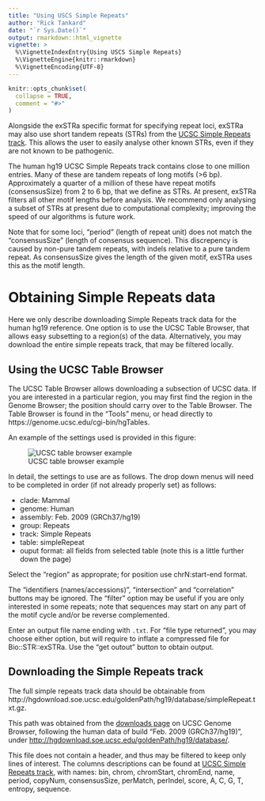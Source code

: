 ```yaml
---
title: "Using USCS Simple Repeats"
author: "Rick Tankard"
date: "`r Sys.Date()`"
output: rmarkdown::html_vignette
vignette: >
  %\VignetteIndexEntry{Using USCS Simple Repeats}
  %\VignetteEngine{knitr::rmarkdown}
  %\VignetteEncoding{UTF-8}
---
```


```r
knitr::opts_chunk$set(
  collapse = TRUE,
  comment = "#>"
)
```

Alongside the exSTRa specific format for specifying repeat loci, 
exSTRa may also use short tandem repeats (STRs) from the 
[UCSC Simple Repeats track](http://genome.ucsc.edu/cgi-bin/hgTables?db=hg19&hgta_group=rep&hgta_track=simpleRepeat&hgta_table=simpleRepeat&hgta_doSchema=describe+table+schema).
This allows the user to easily analyse other known STRs, even if they are not known
to be pathogenic. 

The human hg19 UCSC Simple Repeats track contains close to one million entries. 
Many of these are tandem repeats of long motifs (>6 bp). 
Approximately a quarter of a million of these have repeat motifs (consensusSize) from 2 to 
6 bp, that we define as STRs. 
At present, exSTRa filters all other motif lengths before analysis. 
We recommend only analysing a subset of STRs at present due to computational complexity;
improving the speed of our algorithms is future work.

Note that for some loci, "period" (length of repeat unit) does not match
the "consensusSize" (length of consensus sequence).
This discrepency is caused by non-pure tandem repeats, with indels relative to a pure
tandem repeat.
As consensusSize gives the length of the given motif, exSTRa uses this as the motif length.

# Obtaining Simple Repeats data

Here we only describe downloading Simple Repeats track data for the human hg19 reference.
One option is to use the UCSC Table Browser, that allows easy subsetting to a region(s)
of the data. 
Alternatively, you may download the entire simple repeats track, 
that may be filtered locally.

## Using the UCSC Table Browser

The UCSC Table Browser allows downloading
a subsection of UCSC data. 
If you are interested in a particular region, you may first find the region in the
Genome Browser; the position should carry over to the Table Browser. 
The Table Browser is found in the "Tools" menu, or head directly to  https://genome.ucsc.edu/cgi-bin/hgTables.

An example of the settings used is provided in this figure:

![UCSC table browser example](images/ucsc_table_browser.png "UCSC table browser example")


In detail, the settings to use are as follows. 
The drop down menus will need to be completed in order (if not already properly set) as
follows:

* clade: Mammal
* genome: Human
* assembly: Feb. 2009 (GRCh37/hg19)
* group: Repeats
* track: Simple Repeats
* table: simpleRepeat
* ouput format: all fields from selected table (note this is a little further down the page)

Select the "region" as approprate; for position use chrN:start-end format.

The "identifiers (names/accessions)", "intersection" and "correlation" buttons may be ignored.
The "filter" option may be useful if you are only interested in some repeats;
note that sequences may start on any part of the motif cycle and/or be 
reverse complemented. 

Enter an output file name ending with `.txt`.
For "file type returned", you may choose either option, but will require to inflate a 
compressed file for Bio::STR::exSTRa. 
Use the "get outout" button to obtain output. 

## Downloading the Simple Repeats track

The full simple repeats track data should be obtainable from http://hgdownload.soe.ucsc.edu/goldenPath/hg19/database/simpleRepeat.txt.gz. 

This path was obtained from the 
[downloads page](http://hgdownload.soe.ucsc.edu/downloads.html) on UCSC Genome
Browser, following the human data of build "Feb. 2009 (GRCh37/hg19)", under 
[http://hgdownload.soe.ucsc.edu/goldenPath/hg19/database/]("Annotation database").

This file does not contain a header, and thus may be filtered to keep only lines of 
interest. 
The columns descriptions can be found at [UCSC Simple Repeats track](http://genome.ucsc.edu/cgi-bin/hgTables?db=hg19&hgta_group=rep&hgta_track=simpleRepeat&hgta_table=simpleRepeat&hgta_doSchema=describe+table+schema),
with names:
bin, chrom, chromStart, chromEnd, name, period, copyNum, consensusSize, perMatch, 
perIndel, score, A, C, G, T, entropy, sequence.